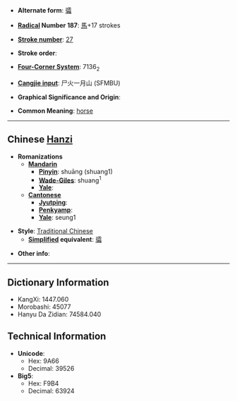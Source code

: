 * '''Alternate form''': [[骦]]

* '''[[Wiktionary:Chinese radical index| Radical]] Number 187''': [[Wiktionary:Chinese radical index 馬|馬]]+17 strokes

* '''[[Wiktionary:Chinese total strokes index|Stroke number]]''': [[Wiktionary:Chinese total strokes index 27|27]]

* '''Stroke order''': 

* '''[[Wiktionary:Chinese four corner index|Four-Corner System]]''': 7136<sub>2</sub>

* '''[[Wiktionary:Chinese Cangjie index|Cangjie input]]''': 尸火一月山 (SFMBU)

* '''Graphical Significance and Origin''': 

* '''Common Meaning''': [[horse]]

----

== Chinese [[Hanzi]] ==

* '''Romanizations'''
** '''[[Mandarin]]'''
*** '''[[Pinyin]]''': shuāng (shuang1)
*** '''[[Wade-Giles]]''': shuang<sup>1</sup>
*** '''[[Yale]]''': 
** '''[[Cantonese]]'''
*** '''[[Jyutping]]''':
*** '''[[Penkyamp]]''': 
*** '''[[Yale]]''': seung1

* '''Style''': [[Traditional Chinese]] 
** '''[[Simplified Chinese|Simplified]] equivalent''': [[骦]]

* '''Other info''': 

----

== Dictionary Information ==

* KangXi: 1447.060
* Morobashi: 45077
* Hanyu Da Zidian: 74584.040

== Technical Information ==

* '''Unicode''':
** Hex: 9A66
** Decimal: 39526
* '''Big5''':
** Hex: F9B4
** Decimal: 63924
